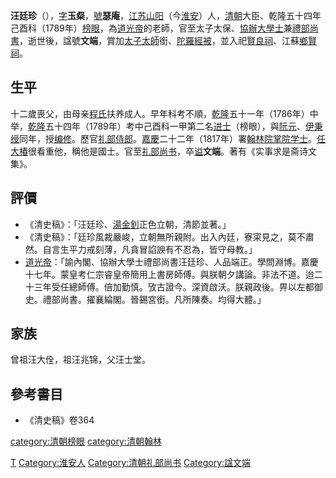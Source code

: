 {{Otheruses|other=名为汪文端的其他人物|汪文端}}
{{東亞男性歷史人物
|名稱 =汪廷珍
|身份 =
|國家 =[[清朝|清朝]]
|時代 =清中後期
|主君 =[[清高宗|清高宗]]→[[清仁宗|清仁宗]]→[[清宣宗|清宣宗]]
|屆數 =
|最高職務 =大清 [[太子太保|太子太保]]、[[協辦大學士|協辦大學士]]、兼[[禮部尚書|禮部尚書]]、兼教習[[庶吉士|庶吉士]]，贈[[太子太師|太子太師]]
|前任 = 
|繼任 = 
|圖片名稱 =
|圖片大小 =
|圖片說明 =
|氏 =
|姓 =[[汪姓|汪姓]]
|穆坤= <!--清代八旗满洲人物专用-->
|名 =廷珍
|姓名 =
|羅馬拼音 =
|假名 = <!--日本、琉球人用-->
|諺文 = <!--朝鮮、韓國人用-->
|字 =玉粲
|號=瑟庵
|名乘 = <!--琉球士族用-->
|官職 =
|封爵 =
|封號 =
|位階 =
|御稱號 = <!--日本皇族之稱號-->
|宮號1 = <!--日本皇族之宮號-->
|宮號2 = <!--朝鮮王族之宮號-->
|封地 =
|神號 =
|尊號 =
|族裔 = [[漢族|漢族]]
|信仰 = <!--指的是宗教信仰-->
|旗籍 = <!--清代八旗人物专用-->
|氏族 =
|籍貫 =[[江蘇省|江蘇省]][[淮安府|淮安府]][[山陽縣|山陽縣]]（今[[江蘇省|江蘇省]][[淮安市|淮安市]][[淮安區|淮安區]]）人
|本貫 = <!--朝鮮人用-->
|世居地= <!--清代八旗人物专用-->
|世居地/穆坤= <!--专门用于清代八旗满洲人物世居地和穆坤相同时-->
|祖籍 =
|本籍 =
|出身地 =
|府邸 =
|世系 = 
|初名 =
|乳名 = <!--日本、朝鮮、琉球以外人物用-->
|幼名 = <!--日本人用-->
|兒名 = <!--朝鮮人用-->
|童名 = <!--琉球人用-->
|小字 =
|別名 =
|法號 =
|院號 =
|其他名號 =
|出生日期 =清朝[[清高宗|高宗]][[乾隆|乾隆]]二十二年（[[1757年|1757年]]）
|出生地點 =
|婚年 =
|逝世日期 =清朝[[清宣宗|宣宗]][[道光|道光]]七年（[[1827年|1827年]]）<br>享年71歲
|逝世地點 =
|在位年代 =
|廟號 =
|諡號 ='''文端'''
|墓葬 =
|祠廟 =入祀[[賢良祠|賢良祠]]、入祀江蘇[[鄉賢祠|鄉賢祠]]
|父親 =
|嫡母 =
|母親 =
|繼父=
|繼母=
|養父=
|養母=
|猶父= <!--日本人用-->
|烏帽子親= <!--日本人、琉球人用-->
|元配 =
|正室 =
|妻 =
|繼室 =
|平妻 =
|側室 =
|元配之父 =
|元配之嫡母 =
|元配之母 =
|正室之父 =
|正室之嫡母 =
|正室之母 =
|妻之父 =
|妻之嫡母 =
|妻之母 =
|繼室之父 =
|繼室之嫡母 =
|繼室之母 =
|平妻之父 =
|平妻之嫡母 =
|平妻之母 =
|兄弟 =
|姊妹 =
|嫡兄弟 =
|嫡姊妹 =
|庶兄弟 =
|庶姊妹 =
|同胞兄弟 =
|同胞姊妹 =
|異母兄弟 =
|異母姊妹 =
|異父兄弟 =
|異父姊妹 =
|繼兄弟 =
|繼姊妹 =
|子 =[[給事中|吏科掌印給事中]] [[汪報原|汪報原]]<BR>護理[[吉南贛寧道|吉南贛寧道]][[道員|道員]] 江西[[南安府|南安府]][[知府|知府]] [[汪報閏|汪報閏]]
|女 =
|嫡子 =
|嫡女 =
|庶子 =
|庶女 =
|養子 =
|養女 =
|猶子 = <!--日本人用-->
|婿養子 = <!--日本人用-->
|烏帽子子 = <!--日本人用-->
|繼子 =
|繼女 =
|其他親屬 =
|出身 = <!---此处指科举出身--->乾隆54年一甲二名進士
|功名 = 
|經歷 =
|著作 =《實事求是齋詩文集》、《欽定新疆識略》 13卷、《四種遺規摘鈔》 6卷、《作賦例言》
|注釋 =
}}
'''汪廷珍'''（{{bd|1757年||1827年|catIdx=W汪}}），[[表字|字]]'''玉粲'''，[[號|號]]'''瑟庵'''，[[江苏|江苏]][[山阳|山阳]]（今[[淮安|淮安]]）人，[[清朝|清朝]]大臣、乾隆五十四年己酉科（1789年）[[榜眼|榜眼]]，為[[道光帝|道光帝]]的老師，官至太子太保、[[協辦大學士|協辦大學士]]兼[[禮部尚書|禮部尚書]]，逝世後，諡號'''文端'''，賞加[[太子太師|太子太師]]銜、[[陀羅經被|陀羅經被]]，並入祀[[賢良祠|賢良祠]]、江蘇[[鄉賢祠|鄉賢祠]]。

== 生平 ==
十二歲喪父，由母亲[[程氏|程氏]]扶养成人。早年科考不順，[[乾隆|乾隆]]五十一年（1786年）中举，[[乾隆|乾隆]]五十四年（1789年）考中己酉科一甲第二名[[进士|进士]]（榜眼），與[[阮元|阮元]]、[[伊秉绶|伊秉绶]]同年，授[[编修|编修]]。歷官[[礼部侍郎|礼部侍郎]]。[[嘉慶|嘉慶]]二十二年（1817年）署[[翰林院|翰林院]][[掌院学士|掌院学士]]。[[任大椿|任大椿]]很看重他，稱他是國士。官至[[礼部尚书|礼部尚书]]，卒[[谥|谥]]'''文端'''。著有《实事求是斋诗文集》。

==評價==
* 《清史稿》：「汪廷珍、[[湯金釗|湯金釗]]正色立朝，清節並著。」
* 《清史稿》：「廷珍風裁嚴峻，立朝無所親附。出入內廷，寮寀見之，莫不肅然。自言生平力戒刻薄，凡貪冒諂諛有不忍為，皆守母教。」
* [[道光帝|道光帝]]：「諭內閣、協辦大學士禮部尚書汪廷珍、人品端正。學問淵博。嘉慶十七年。蒙皇考仁宗睿皇帝簡用上書房師傅。與朕朝夕講論。非法不道。迨二十三年受任總師傅。倍加勤慎。攷古證今。深資啟沃。朕親政後。畀以左都御史。禮部尚書。擢襄綸閣。晉錫宮銜。凡所陳奏。均得大體。」
== 家族 ==
曾祖汪大佺，祖汪兆锦，父汪士堂。

==參考書目==
*《清史稿》卷364

{{乾隆五十四年己酉科殿試金榜}}
{{清朝入祀賢良祠}}

{{Authority control}}

{{DEFAULTSORT:Wang汪}}

[[Category:汪姓|T]]
[[Category:淮安人|Category:淮安人]]
[[category:清朝榜眼|category:清朝榜眼]]
[[category:清朝翰林|category:清朝翰林]]
[[Category:清朝礼部尚书|Category:清朝礼部尚书]]
[[Category:諡文端|Category:諡文端]]